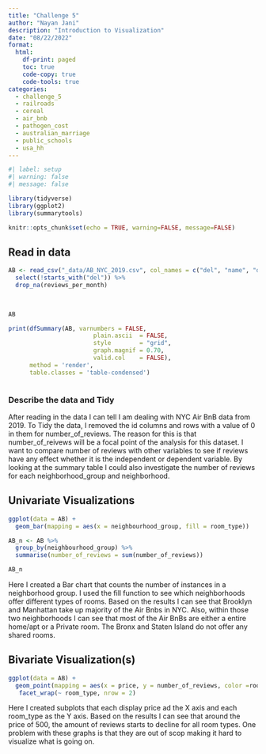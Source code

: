 ```yaml
---
title: "Challenge 5"
author: "Nayan Jani"
description: "Introduction to Visualization"
date: "08/22/2022"
format:
  html:
    df-print: paged
    toc: true
    code-copy: true
    code-tools: true
categories:
  - challenge_5
  - railroads
  - cereal
  - air_bnb
  - pathogen_cost
  - australian_marriage
  - public_schools
  - usa_hh
---
```


```r
#| label: setup
#| warning: false
#| message: false

library(tidyverse)
library(ggplot2)
library(summarytools)

knitr::opts_chunk$set(echo = TRUE, warning=FALSE, message=FALSE)
```



## Read in data



```r

AB <- read_csv("_data/AB_NYC_2019.csv", col_names = c("del", "name", "del", "host_name","neighbourhood_group", "neighbourhood", "latitude", "longitude", "room_type", "price", "minimum_nights", "number_of_reviews", "last_review", "reviews_per_month", "calculated_host_listings_count", "availability_365" ), skip=1) %>% 
  select(!starts_with("del")) %>%
  drop_na(reviews_per_month)
  
  

AB

print(dfSummary(AB, varnumbers = FALSE,
                        plain.ascii  = FALSE, 
                        style        = "grid", 
                        graph.magnif = 0.70, 
                        valid.col    = FALSE),
      method = 'render',
      table.classes = 'table-condensed')



```

###  Describe the data and Tidy

After reading in the data I can tell I am dealing with NYC Air BnB data from 2019. To Tidy the data, I removed the id columns and rows with a value of 0 in them for number_of_reviews. The reason for this is that number_of_reivews will be a focal point of the analysis for this dataset. I want to compare number of reviews with other variables to see if reviews have any effect whether it is the independent or dependent variable. By looking at the summary table I could also investigate the number of reviews for each neighborhood_group and neighborhood.



## Univariate Visualizations
```r

ggplot(data = AB) + 
  geom_bar(mapping = aes(x = neighbourhood_group, fill = room_type))

AB_n <- AB %>%
  group_by(neighbourhood_group) %>%
  summarise(number_of_reviews = sum(number_of_reviews))

AB_n


```


Here I created a Bar chart that counts the number of instances in a neighborhood group. I used the fill function to see which neighborhoods offer different types of rooms. Based on the results I can see that Brooklyn and Manhattan take up majority of the Air Bnbs in NYC. Also, within those two neighborhoods I can see that most of the Air BnBs are either a entire home/apt or a Private room. The Bronx and Staten Island do not offer any shared rooms.

## Bivariate Visualization(s)

```r

ggplot(data = AB) + 
  geom_point(mapping = aes(x = price, y = number_of_reviews, color =room_type))+
   facet_wrap(~ room_type, nrow = 2)

```

Here I created subplots that each display price ad the X axis and each room_type as the Y axis. Based on the results I can see that around the price of 500, the amount of reviews starts to decline for all room types. One problem with these graphs is that they are out of scop making it hard to visualize what is going on.
